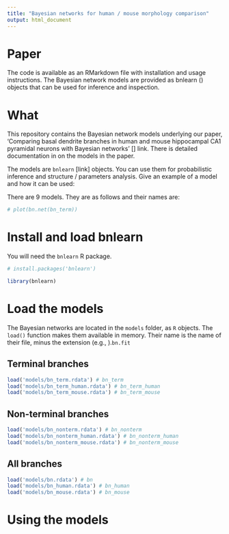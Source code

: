 ```yaml
---
title: "Bayesian networks for human / mouse morphology comparison"
output: html_document
---
```



# Paper
The code is available as an RMarkdown file with installation and usage instructions. The Bayesian network models are provided as bnlearn () objects that can be used for inference and inspection.

# What 
This repository contains the Bayesian network models underlying our paper, 'Comparing basal dendrite branches in human and mouse hippocampal CA1 pyramidal neurons with Bayesian networks' [] link. There is detailed documentation in on the models in the paper.   

The models are `bnlearn` [link] objects. You can use them for probabilistic inference and structure / parameters analysis. Give an example of a model and how it can be used:    

There are 9 models. They are as follows and their names are:      

```r
# plot(bn.net(bn_term))
```


# Install and load bnlearn
You will need the `bnlearn` R package.
```r
# install.packages('bnlearn')
```

```r
library(bnlearn)
``` 
 
# Load the models    
The Bayesian networks are located in the `models` folder, as `R` objects. The `load()` function makes them available in memory. Their name is the name of their file, minus the extension (e.g., ).`bn.fit` 

## Terminal branches  
```r
load('models/bn_term.rdata') # bn_term 
load('models/bn_term_human.rdata') # bn_term_human 
load('models/bn_term_mouse.rdata') # bn_term_mouse
``` 

## Non-terminal branches 
```r
load('models/bn_nonterm.rdata') # bn_nonterm 
load('models/bn_nonterm_human.rdata') # bn_nonterm_human 
load('models/bn_nonterm_mouse.rdata') # bn_nonterm_mouse
```


## All branches
```r
load('models/bn.rdata') # bn
load('models/bn_human.rdata') # bn_human 
load('models/bn_mouse.rdata') # bn_mouse
```


# Using the models



